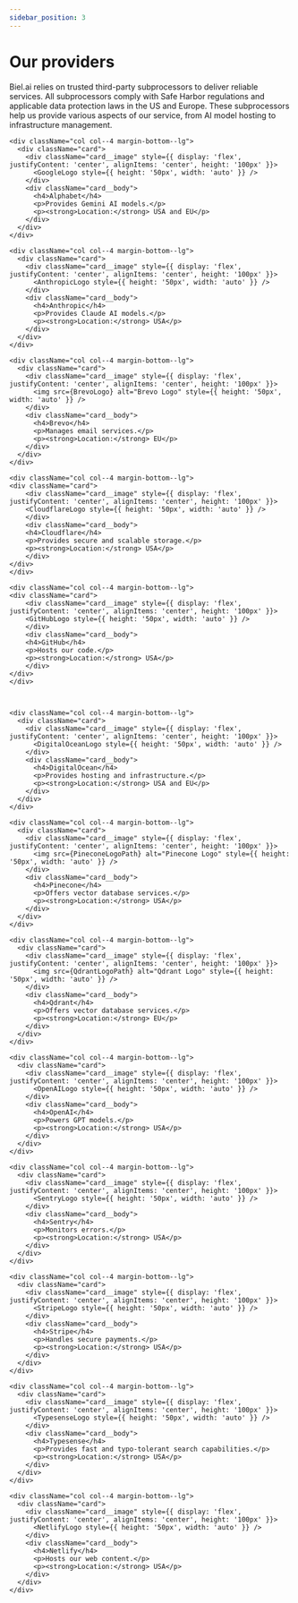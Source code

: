 ```yaml
---
sidebar_position: 3
---
```



# Our providers

Biel.ai relies on trusted third-party subprocessors to deliver reliable services. All subprocessors comply with Safe Harbor regulations and applicable data protection laws in the US and Europe. These subprocessors help us provide various aspects of our service, from AI model hosting to infrastructure management.

<div className="container">
  <div className="row">

    <div className="col col--4 margin-bottom--lg">
      <div className="card">
        <div className="card__image" style={{ display: 'flex', justifyContent: 'center', alignItems: 'center', height: '100px' }}>
          <GoogleLogo style={{ height: '50px', width: 'auto' }} />
        </div>
        <div className="card__body">
          <h4>Alphabet</h4>
          <p>Provides Gemini AI models.</p>
          <p><strong>Location:</strong> USA and EU</p>
        </div>
      </div>
    </div>

    <div className="col col--4 margin-bottom--lg">
      <div className="card">
        <div className="card__image" style={{ display: 'flex', justifyContent: 'center', alignItems: 'center', height: '100px' }}>
          <AnthropicLogo style={{ height: '50px', width: 'auto' }} />
        </div>
        <div className="card__body">
          <h4>Anthropic</h4>
          <p>Provides Claude AI models.</p>
          <p><strong>Location:</strong> USA</p>
        </div>
      </div>
    </div>

    <div className="col col--4 margin-bottom--lg">
      <div className="card">
        <div className="card__image" style={{ display: 'flex', justifyContent: 'center', alignItems: 'center', height: '100px' }}>
          <img src={BrevoLogo} alt="Brevo Logo" style={{ height: '50px', width: 'auto' }} />
        </div>
        <div className="card__body">
          <h4>Brevo</h4>
          <p>Manages email services.</p>
          <p><strong>Location:</strong> EU</p>
        </div>
      </div>
    </div>

    <div className="col col--4 margin-bottom--lg">
    <div className="card">
        <div className="card__image" style={{ display: 'flex', justifyContent: 'center', alignItems: 'center', height: '100px' }}>
        <CloudflareLogo style={{ height: '50px', width: 'auto' }} />
        </div>
        <div className="card__body">
        <h4>Cloudflare</h4>
        <p>Provides secure and scalable storage.</p>
        <p><strong>Location:</strong> USA</p>
        </div>
    </div>
    </div>

    <div className="col col--4 margin-bottom--lg">
    <div className="card">
        <div className="card__image" style={{ display: 'flex', justifyContent: 'center', alignItems: 'center', height: '100px' }}>
        <GitHubLogo style={{ height: '50px', width: 'auto' }} />
        </div>
        <div className="card__body">
        <h4>GitHub</h4>
        <p>Hosts our code.</p>
        <p><strong>Location:</strong> USA</p>
        </div>
    </div>
    </div>

    

    <div className="col col--4 margin-bottom--lg">
      <div className="card">
        <div className="card__image" style={{ display: 'flex', justifyContent: 'center', alignItems: 'center', height: '100px' }}>
          <DigitalOceanLogo style={{ height: '50px', width: 'auto' }} />
        </div>
        <div className="card__body">
          <h4>DigitalOcean</h4>
          <p>Provides hosting and infrastructure.</p>
          <p><strong>Location:</strong> USA and EU</p>
        </div>
      </div>
    </div>

    <div className="col col--4 margin-bottom--lg">
      <div className="card">
        <div className="card__image" style={{ display: 'flex', justifyContent: 'center', alignItems: 'center', height: '100px' }}>
          <img src={PineconeLogoPath} alt="Pinecone Logo" style={{ height: '50px', width: 'auto' }} />
        </div>
        <div className="card__body">
          <h4>Pinecone</h4>
          <p>Offers vector database services.</p>
          <p><strong>Location:</strong> USA</p>
        </div>
      </div>
    </div>

    <div className="col col--4 margin-bottom--lg">
      <div className="card">
        <div className="card__image" style={{ display: 'flex', justifyContent: 'center', alignItems: 'center', height: '100px' }}>
          <img src={QdrantLogoPath} alt="Qdrant Logo" style={{ height: '50px', width: 'auto' }} />
        </div>
        <div className="card__body">
          <h4>Qdrant</h4>
          <p>Offers vector database services.</p>
          <p><strong>Location:</strong> EU</p>
        </div>
      </div>
    </div>

    <div className="col col--4 margin-bottom--lg">
      <div className="card">
        <div className="card__image" style={{ display: 'flex', justifyContent: 'center', alignItems: 'center', height: '100px' }}>
          <OpenAILogo style={{ height: '50px', width: 'auto' }} />
        </div>
        <div className="card__body">
          <h4>OpenAI</h4>
          <p>Powers GPT models.</p>
          <p><strong>Location:</strong> USA</p>
        </div>
      </div>
    </div>

    <div className="col col--4 margin-bottom--lg">
      <div className="card">
        <div className="card__image" style={{ display: 'flex', justifyContent: 'center', alignItems: 'center', height: '100px' }}>
          <SentryLogo style={{ height: '50px', width: 'auto' }} />
        </div>
        <div className="card__body">
          <h4>Sentry</h4>
          <p>Monitors errors.</p>
          <p><strong>Location:</strong> USA</p>
        </div>
      </div>
    </div>

    <div className="col col--4 margin-bottom--lg">
      <div className="card">
        <div className="card__image" style={{ display: 'flex', justifyContent: 'center', alignItems: 'center', height: '100px' }}>
          <StripeLogo style={{ height: '50px', width: 'auto' }} />
        </div>
        <div className="card__body">
          <h4>Stripe</h4>
          <p>Handles secure payments.</p>
          <p><strong>Location:</strong> USA</p>
        </div>
      </div>
    </div>

    <div className="col col--4 margin-bottom--lg">
      <div className="card">
        <div className="card__image" style={{ display: 'flex', justifyContent: 'center', alignItems: 'center', height: '100px' }}>
          <TypesenseLogo style={{ height: '50px', width: 'auto' }} />
        </div>
        <div className="card__body">
          <h4>Typesense</h4>
          <p>Provides fast and typo-tolerant search capabilities.</p>
          <p><strong>Location:</strong> USA</p>
        </div>
      </div>
    </div>

    <div className="col col--4 margin-bottom--lg">
      <div className="card">
        <div className="card__image" style={{ display: 'flex', justifyContent: 'center', alignItems: 'center', height: '100px' }}>
          <NetlifyLogo style={{ height: '50px', width: 'auto' }} />
        </div>
        <div className="card__body">
          <h4>Netlify</h4>
          <p>Hosts our web content.</p>
          <p><strong>Location:</strong> USA</p>
        </div>
      </div>
    </div>

  </div>
</div>
